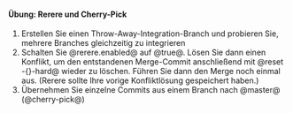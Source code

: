 ==== '''Übung:''' Rerere und Cherry-Pick ====

# Erstellen Sie einen Throw-Away-Integration-Branch und probieren Sie, mehrere Branches gleichzeitig zu integrieren
# Schalten Sie @rerere.enabled@ auf @true@. Lösen Sie dann einen Konflikt, um den entstandenen Merge-Commit anschließend mit @reset -{}-hard@ wieder zu löschen. Führen Sie dann den Merge noch einmal aus. (Rerere sollte Ihre vorige Konfliktlösung gespeichert haben.)
# Übernehmen Sie einzelne Commits aus einem Branch nach @master@ (@cherry-pick@)
